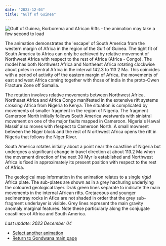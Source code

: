 ```yaml
---
date: "2023-12-04"
title: "Gulf of Guinea"
---
```


![Gulf of Guinea, Borborema and African Rifts - the animation may take a few second to load](http://www.reeves.nl/upload/guinea-1.gif)


The animation demonstrates the 'escape' of South America from the western margin of Africa in the region of the Gulf of Guinea.  The tight fit of South America to
Africa can only be achieved by relative movement of Northwest Africa with respect to the rest of Africa (Africa - Congo). The model has both Northwest Africa and
Northeast Africa rotating clockwise about poles in central Africa in the interval 142.3 to 113.2 Ma.  This coincides with a period of activity off the eastern 
margin of Africa, the movements of east and west Africa coming together with those of India in the proto-Owen Fracture Zone off Somalia. 

The rotation involves relative movements between Northwest Africa, Northeast Africa and Africa Congo manifested in the extensive rift systems crossing Africa 
from Nigeria to Kenya.  The situation is complicated by movements of smaller fragment in the region of Nigeria.  The fragment Cameroon North initially follows
South America westwards with sinistral movement on one of the major faults mapped in Cameroon.  Nigeria's Hawal Massif also moves with rfespect to Cameroon 
North.  A small movment between the Niger block and the rest of N orthwest Africa opens the rift in Nigeria that follows the Niger River.

South America rotates initially about a point near the coastline of Nigeria but undergoes a significant change in travel direction at about 113.2 Ma when the 
movement direction of the next 30 Myr is established and Northwest Africa is fixed in approximately its present position with respect to the rest of Africa.

The geological map information in the animation relates to a single *rigid* Africa plate.  The sub-plates are shown as in a grey hachuring underlying the 
coloured geological layer. Drak green lines separate to indicate the main movements in the internal African rifts.  Cretaceous and younger sedimentray rocks in 
Afica are not shaded in order that the grey sub-fragment underlayer is visible.  Grey lines represent the main gravity anomaly marginal features.  Note these 
particularly along the conjugate coastlines of Africa and South America.

 *Last update: 2023 December 04*
 
 * [Select another animation](../animations)
 * [Return to Gondwana main page](../../gondwana)

